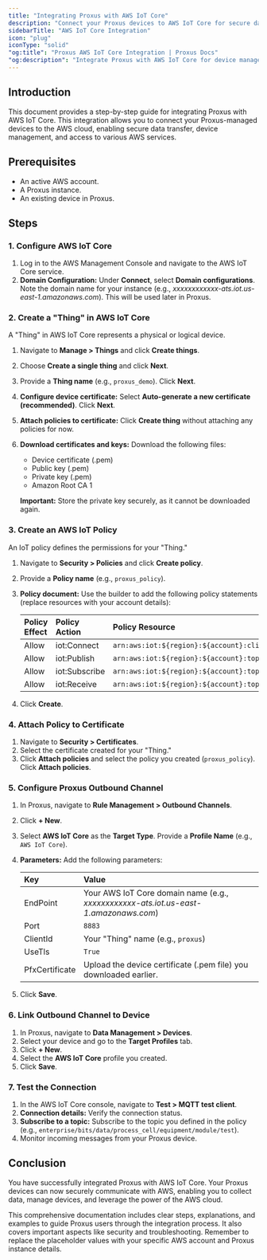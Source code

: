 ```yaml
---
title: "Integrating Proxus with AWS IoT Core"
description: "Connect your Proxus devices to AWS IoT Core for secure data ingestion, device management, and leveraging AWS cloud services."
sidebarTitle: "AWS IoT Core Integration"
icon: "plug"
iconType: "solid"
"og:title": "Proxus AWS IoT Core Integration | Proxus Docs"
"og:description": "Integrate Proxus with AWS IoT Core for device management, data ingestion, and more."
---
```


## Introduction

This document provides a step-by-step guide for integrating Proxus with AWS IoT Core. This integration allows you to connect your Proxus-managed devices to the AWS cloud, enabling secure data transfer, device management, and access to various AWS services.

## Prerequisites

*   An active AWS account.
*   A Proxus instance.
*   An existing device in Proxus.

## Steps

### 1. Configure AWS IoT Core

1.  Log in to the AWS Management Console and navigate to the AWS IoT Core service.
2.  **Domain Configuration:** Under **Connect**, select **Domain configurations**. Note the domain name for your instance (e.g., *xxxxxxxxxxxx-ats.iot.us-east-1.amazonaws.com*). This will be used later in Proxus.

### 2. Create a "Thing" in AWS IoT Core

A "Thing" in AWS IoT Core represents a physical or logical device.

1.  Navigate to **Manage > Things** and click **Create things**.
2.  Choose **Create a single thing** and click **Next**.
3.  Provide a **Thing name** (e.g., `proxus_demo`). Click **Next**.
4.  **Configure device certificate:** Select **Auto-generate a new certificate (recommended)**. Click **Next**.
5.  **Attach policies to certificate:** Click **Create thing** without attaching any policies for now.
6.  **Download certificates and keys:** Download the following files:
    *   Device certificate (.pem)
    *   Public key (.pem)
    *   Private key (.pem)
    *   Amazon Root CA 1

    **Important:** Store the private key securely, as it cannot be downloaded again.

### 3. Create an AWS IoT Policy

An IoT policy defines the permissions for your "Thing."

1.  Navigate to **Security > Policies** and click **Create policy**.
2.  Provide a **Policy name** (e.g., `proxus_policy`).
3.  **Policy document:** Use the builder to add the following policy statements (replace resources with your account details):

    | Policy Effect | Policy Action          | Policy Resource                                                                     |
    | :----------- | :-------------------- | :--------------------------------------------------------------------------------- |
    | Allow        | iot:Connect            | `arn:aws:iot:${region}:${account}:client/${thingName}`                               |
    | Allow        | iot:Publish            | `arn:aws:iot:${region}:${account}:topic/enterprise/bits/data/process_cell/equipment/module/test` |
    | Allow        | iot:Subscribe          | `arn:aws:iot:${region}:${account}:topicfilter/enterprise/bits/data/process_cell/equipment/module/test` |
    | Allow        | iot:Receive            | `arn:aws:iot:${region}:${account}:topic/enterprise/bits/data/process_cell/equipment/module/test` |

4.  Click **Create**.

### 4. Attach Policy to Certificate

1.  Navigate to **Security > Certificates**.
2.  Select the certificate created for your "Thing."
3.  Click **Attach policies** and select the policy you created (`proxus_policy`). Click **Attach policies**.

### 5. Configure Proxus Outbound Channel

1.  In Proxus, navigate to **Rule Management > Outbound Channels**.
2.  Click **+ New**.
3.  Select **AWS IoT Core** as the **Target Type**. Provide a **Profile Name** (e.g., `AWS IoT Core`).
4.  **Parameters:** Add the following parameters:

    | Key          | Value                                                                           |
    | :----------- | :------------------------------------------------------------------------------ |
    | EndPoint     | Your AWS IoT Core domain name (e.g., *xxxxxxxxxxxx-ats.iot.us-east-1.amazonaws.com*) |
    | Port         | `8883`                                                                          |
    | ClientId     | Your "Thing" name (e.g., `proxus`)                                                |
    | UseTls       | `True`                                                                          |
    | PfxCertificate | Upload the device certificate (.pem file) you downloaded earlier.                |

5.  Click **Save**.

### 6. Link Outbound Channel to Device

1.  In Proxus, navigate to **Data Management > Devices**.
2.  Select your device and go to the **Target Profiles** tab.
3.  Click **+ New**.
4.  Select the **AWS IoT Core** profile you created.
5.  Click **Save**.

### 7. Test the Connection

1.  In the AWS IoT Core console, navigate to **Test > MQTT test client**.
2.  **Connection details:** Verify the connection status.
3.  **Subscribe to a topic:** Subscribe to the topic you defined in the policy (e.g., `enterprise/bits/data/process_cell/equipment/module/test`).
4.  Monitor incoming messages from your Proxus device.

## Conclusion

You have successfully integrated Proxus with AWS IoT Core. Your Proxus devices can now securely communicate with AWS, enabling you to collect data, manage devices, and leverage the power of the AWS cloud.


This comprehensive documentation includes clear steps, explanations, and examples to guide Proxus users through the integration process. It also covers important aspects like security and troubleshooting. Remember to replace the placeholder values with your specific AWS account and Proxus instance details.